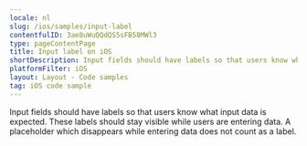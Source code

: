 ```yaml
---
locale: nl
slug: /ios/samples/input-label
contentfulID: 3ae8uWuQQdQS5sFB58MWl3
type: pageContentPage
title: Input label on iOS
shortDescription: Input fields should have labels so that users know what input data is expected.
platformFilter: iOS
layout: Layout - Code samples
tag: iOS code sample
---
```


Input fields should have labels so that users know what input data is expected. These labels should stay visible while users are entering data. A placeholder which disappears while entering data does not count as a label.

<CodeSample id="input-label" locale="nl" platform="ios"/>